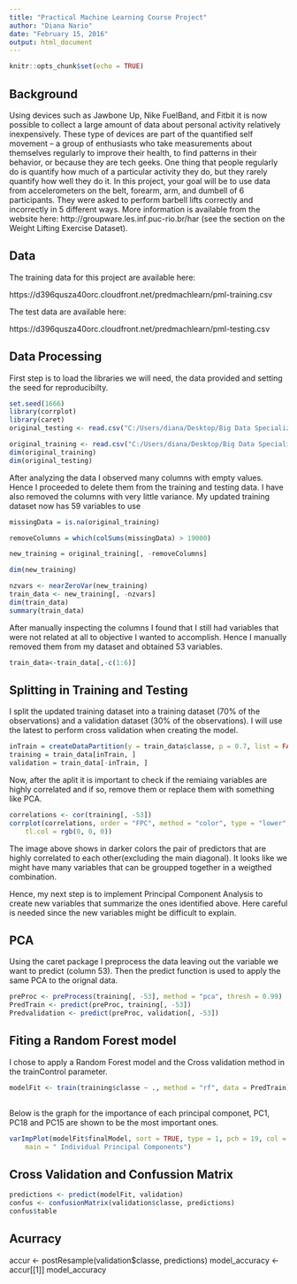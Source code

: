 ```yaml
---
title: "Practical Machine Learning Course Project"
author: "Diana Nario"
date: "February 15, 2016"
output: html_document
---
```


```r
knitr::opts_chunk$set(echo = TRUE)
```

## Background

Using devices such as Jawbone Up, Nike FuelBand, and Fitbit it is now possible to collect a large amount of data about personal activity relatively inexpensively. These type of devices are part of the quantified self movement – a group of enthusiasts who take measurements about themselves regularly to improve their health, to find patterns in their behavior, or because they are tech geeks. One thing that people regularly do is quantify how much of a particular activity they do, but they rarely quantify how well they do it. In this project, your goal will be to use data from accelerometers on the belt, forearm, arm, and dumbell of 6 participants. They were asked to perform barbell lifts correctly and incorrectly in 5 different ways. More information is available from the website here: http://groupware.les.inf.puc-rio.br/har (see the section on the Weight Lifting Exercise Dataset).

## Data

The training data for this project are available here:

https://d396qusza40orc.cloudfront.net/predmachlearn/pml-training.csv

The test data are available here:

https://d396qusza40orc.cloudfront.net/predmachlearn/pml-testing.csv

## Data Processing
First step is to load the libraries we will need, the data provided and setting the seed for reproducibilty. 


```r

set.seed(1666)
library(corrplot)
library(caret)
original_testing <- read.csv("C:/Users/diana/Desktop/Big Data Specialization/Data Sciencie Specialization-Hopkings/pml-testing.csv")

original_training <- read.csv("C:/Users/diana/Desktop/Big Data Specialization/Data Sciencie Specialization-Hopkings/pml-training.csv")
dim(original_training)
dim(original_testing)
```

After analyzing the data I observed many columns with empty values. Hence I proceeded to delete them from the training and testing data.
I have also removed the columns with very little variance.
My updated training dataset now has 59 variables to use

```r
missingData = is.na(original_training)

removeColumns = which(colSums(missingData) > 19000)

new_training = original_training[, -removeColumns]

dim(new_training)

nzvars <- nearZeroVar(new_training)
train_data <- new_training[, -nzvars]
dim(train_data)
summary(train_data)

```


After manually inspecting the columns I found that I still had variables that were not related at all to objective I wanted to accomplish. Hence I manually removed them from my dataset and obtained 53 variables.

```r
train_data<-train_data[,-c(1:6)]
```



## Splitting in Training and Testing

I  split the updated training dataset into a training dataset (70% of the observations) and a validation dataset (30% of the observations). I will use the latest to perform cross validation when creating the model.

```r
inTrain = createDataPartition(y = train_data$classe, p = 0.7, list = FALSE)
training = train_data[inTrain, ]
validation = train_data[-inTrain, ]
```


Now, after the aplit it is important to check if the remiaing variables are highly correlated and if so, remove them or replace them with something like PCA. 

```r
correlations <- cor(training[, -53])
corrplot(correlations, order = "FPC", method = "color", type = "lower", tl.cex = 0.8, 
    tl.col = rgb(0, 0, 0))
```


    

The image above shows in darker colors the pair of predictors that are highly correlated to each other(excluding the main diagonal). It looks like we might have many variables that can be groupped together in a weigthed combination. 

Hence, my next step is to implement Principal Component Analysis to create new variables that summarize the ones identified above. Here careful is needed since the new variables might be difficult to explain.

## PCA 
Using the caret package I preprocess the data leaving out the variable we want to predict (column 53). Then the predict function is used to apply the same PCA to the orignal data. 

```r
preProc <- preProcess(training[, -53], method = "pca", thresh = 0.99)
PredTrain <- predict(preProc, training[, -53])
Predvalidation <- predict(preProc, validation[, -53])
```



## Fiting a Random Forest model
I chose to apply a Random Forest model and the Cross validation method in the trainControl parameter. 

```r
modelFit <- train(training$classe ~ ., method = "rf", data = PredTrain)
    
```


Below is the graph for the importance of each principal componet, PC1, PC18 and PC15 are shown to be the most important ones.
```r
varImpPlot(modelFit$finalModel, sort = TRUE, type = 1, pch = 19, col = 1, cex = 1, 
    main = " Individual Principal Components")
```


    
## Cross Validation and Confussion Matrix
```r
predictions <- predict(modelFit, validation)
confus <- confusionMatrix(validation$classe, predictions)
confus$table
```

## Acurracy
accur <- postResample(validation$classe, predictions)
model_accuracy <- accur[[1]]
model_accuracy
